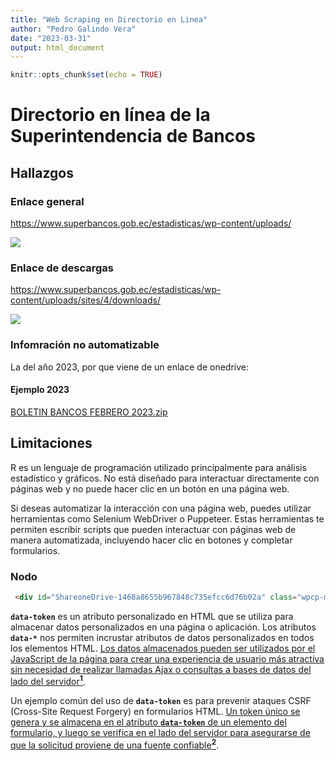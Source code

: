 ```yaml
---
title: "Web Scraping en Directorio en Linea"
author: "Pedro Galindo Vera"
date: "2023-03-31"
output: html_document
---
```


```r
knitr::opts_chunk$set(echo = TRUE)
```

# Directorio en línea de la Superintendencia de Bancos

## Hallazgos

### Enlace general

<https://www.superbancos.gob.ec/estadisticas/wp-content/uploads/>

![](images/image-1801749768.png)

### Enlace de descargas

<https://www.superbancos.gob.ec/estadisticas/wp-content/uploads/sites/4/downloads/>

![](images/image-1377764978.png)

### Infomración no automatizable

La del año 2023, por que viene de un enlace de onedrive:

#### Ejemplo 2023

<a href="https://www.superbancos.gob.ec/estadisticas/portalestudios/wp-admin/admin-ajax.php?action=shareonedrive-download&amp;id=01ONK3WL7MBSJ5UW24HZAKHTEGPJTY2FND&amp;account_id=341c37a6-daa9-4b83-adad-506b00ccb984&amp;drive_id=b!Iz-mji9B1EqK1eiAuGWU7x82x3m7uftFja_xK_rSLWY6gLR41EOqTYg222Ho8lwD&amp;listtoken=1468a8655b967848c735efcc6d76b02a" class="entry_link entry_action_download" title="BOLETIN BANCOS FEBRERO 2023.zip (737 KB)" data-name="BOLETIN BANCOS FEBRERO 2023.zip" data-entry-id="01ONK3WL7MBSJ5UW24HZAKHTEGPJTY2FND">BOLETIN BANCOS FEBRERO 2023.zip</a>

## Limitaciones

R es un lenguaje de programación utilizado principalmente para análisis estadístico y gráficos. No está diseñado para interactuar directamente con páginas web y no puede hacer clic en un botón en una página web.

Si deseas automatizar la interacción con una página web, puedes utilizar herramientas como Selenium WebDriver o Puppeteer. Estas herramientas te permiten escribir scripts que pueden interactuar con páginas web de manera automatizada, incluyendo hacer clic en botones y completar formularios.

### Nodo

```html
 <div id="ShareoneDrive-1468a8655b967848c735efcc6d76b02a" class="wpcp-module ShareoneDrive files wpcp-list-view" data-list="files" data-token="1468a8655b967848c735efcc6d76b02a" data-account-id="341c37a6-daa9-4b83-adad-506b00ccb984" data-drive-id="b!Iz-mji9B1EqK1eiAuGWU7x82x3m7uftFja_xK_rSLWY6gLR41EOqTYg222Ho8lwD" data-id="01ONK3WL5YZDTIKNK32ND3L2LRIZSC6HJB" data-path="WyIwMU9OSzNXTDVZWkRUSUtOSzMyTkQzTDJMUklaU0M2SEpCIl0=" data-sort="modified:desc" data-org-id="" data-org-path="bnVsbA==" data-source="0bcf35a99acf696c49c5bb35e1a61aa4" data-layout="list" data-lightboxnav="1" data-lightboxthumbs="1" data-query="" data-action="0" style="width: 100%;">
```

**`data-token`** es un atributo personalizado en HTML que se utiliza para almacenar datos personalizados en una página o aplicación. Los atributos **`data-*`** nos permiten incrustar atributos de datos personalizados en todos los elementos HTML. [Los datos almacenados pueden ser utilizados por el JavaScript de la página para crear una experiencia de usuario más atractiva sin necesidad de realizar llamadas Ajax o consultas a bases de datos del lado del servidor^**1**^](https://www.w3schools.com/TAGS/att_data-.asp).

Un ejemplo común del uso de **`data-token`** es para prevenir ataques CSRF (Cross-Site Request Forgery) en formularios HTML. [Un token único se genera y se almacena en el atributo **`data-token`** de un elemento del formulario, y luego se verifica en el lado del servidor para asegurarse de que la solicitud proviene de una fuente confiable^**2**^](https://stackoverflow.com/questions/8191303/reason-for-using-a-token-in-html-form-and-checking-in-php-code).
